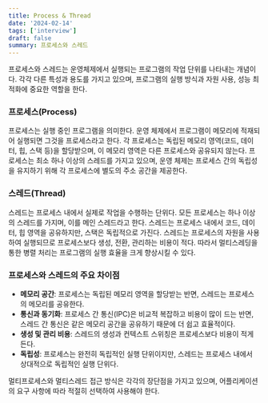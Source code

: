 ```yaml
---
title: Process & Thread
date: '2024-02-14'
tags: ['interview']
draft: false
summary: 프로세스와 스레드
---
```


프로세스와 스레드는 운영체제에서 실행되는 프로그램의 작업 단위를 나타내는 개념이다. 각각 다른 특성과 용도를 가지고 있으며, 프로그램의 실행 방식과 자원 사용, 성능 최적화에 중요한 역할을 한다.

### 프로세스(Process)

프로세스는 실행 중인 프로그램을 의미한다. 운영 체제에서 프로그램이 메모리에 적재되어 실행되면 그것을 프로세스라고 한다. 각 프로세스는 독립된 메모리 영역(코드, 데이터, 힙, 스택 등)을 할당받으며, 이 메모리 영역은 다른 프로세스와 공유되지 않는다. 프로세스는 최소 하나 이상의 스레드를 가지고 있으며, 운영 체제는 프로세스 간의 독립성을 유지하기 위해 각 프로세스에 별도의 주소 공간을 제공한다.

### 스레드(Thread)

스레드는 프로세스 내에서 실제로 작업을 수행하는 단위다. 모든 프로세스는 하나 이상의 스레드를 가지며, 이를 메인 스레드라고 한다. 스레드는 프로세스 내에서 코드, 데이터, 힙 영역을 공유하지만, 스택은 독립적으로 가진다. 스레드는 프로세스의 자원을 사용하여 실행되므로 프로세스보다 생성, 전환, 관리하는 비용이 적다. 따라서 멀티스레딩을 통한 병렬 처리는 프로그램의 실행 효율을 크게 향상시킬 수 있다.

### 프로세스와 스레드의 주요 차이점

- **메모리 공간**: 프로세스는 독립된 메모리 영역을 할당받는 반면, 스레드는 프로세스의 메모리를 공유한다.
- **통신과 동기화**: 프로세스 간 통신(IPC)은 비교적 복잡하고 비용이 많이 드는 반면, 스레드 간 통신은 같은 메모리 공간을 공유하기 때문에 더 쉽고 효율적이다.
- **생성 및 관리 비용**: 스레드의 생성과 컨텍스트 스위칭은 프로세스보다 비용이 적게 든다.
- **독립성**: 프로세스는 완전히 독립적인 실행 단위이지만, 스레드는 프로세스 내에서 상대적으로 독립적인 실행 단위다.

멀티프로세스와 멀티스레드 접근 방식은 각각의 장단점을 가지고 있으며, 어플리케이션의 요구 사항에 따라 적절히 선택하여 사용해야 한다.